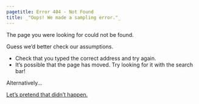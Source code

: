```yaml
---
pagetitle: Error 404 - Not Found
title: _"Oops! We made a sampling error."_
---
```

<div class="container-fluid px-2 py-5">
<div class="col-md-8">
<p class="fs-3 text-danger-emphasis">The page you were looking for could not be found.</p>
<p>
Guess we'd better check our assumptions.
<ul>
<li>Check that you typed the correct address and try again.</li>
<li>It's possible that the page has moved. Try looking for it with the search bar!</li>
</ul>
Alternatively...
</p>
</div>
<a href="index.qmd" class="btn btn-dark btn-sm ms-3">Let's pretend that didn't happen.</button>
</a>
</div>
